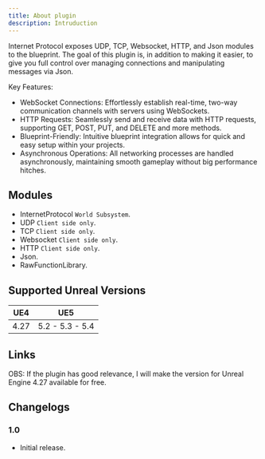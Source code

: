 ```yaml
---
title: About plugin
description: Intruduction
---
```


Internet Protocol exposes UDP, TCP, Websocket, HTTP, and Json modules to the blueprint. The goal of this plugin is, in addition to making it easier, to give you full control over managing connections and manipulating messages via Json.

Key Features:

* WebSocket Connections: Effortlessly establish real-time, two-way communication channels with servers using WebSockets.
* HTTP Requests: Seamlessly send and receive data with HTTP requests, supporting GET, POST, PUT, and DELETE and more methods.
* Blueprint-Friendly: Intuitive blueprint integration allows for quick and easy setup within your projects.
* Asynchronous Operations: All networking processes are handled asynchronously, maintaining smooth gameplay without big performance hitches.

## Modules

* InternetProtocol `World Subsystem`.
* UDP `Client side only`.
* TCP `Client side only`.
* Websocket `Client side only`.
* HTTP `Client side only`.
* Json.
* RawFunctionLibrary.

## Supported Unreal Versions

UE4  | UE5
-----|----------------
4.27 | 5.2 - 5.3 - 5.4

## Links

<Cards>
  <Card title="Video Showcase" href="https://www.youtube.com/watch?v=n0eVonOsPXw" />
  <Card title="Get Header-Only Lib" href="https://www.youtube.com/watch?v=n0eVonOsPXw" />
  <Card title="Get UE5 Plugin" href="https://www.unrealengine.com/marketplace/en-US/product/6e1c9d50c0624012808c0b6c25fa3a5a" />
</Cards>

OBS: If the plugin has good relevance, I will make the version for Unreal Engine 4.27 available for free.

## Changelogs

### 1.0

* Initial release.